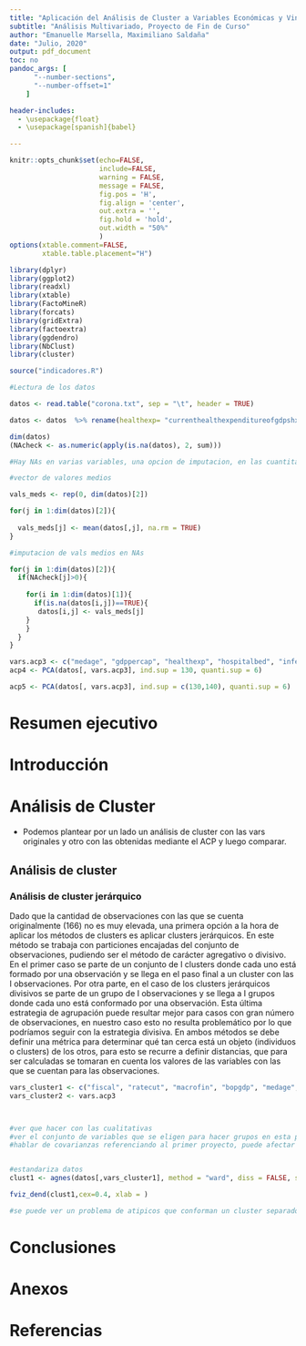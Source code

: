 ```yaml
---
title: "Aplicación del Análisis de Cluster a Variables Económicas y Vinculadas al COVID-19"
subtitle: "Análisis Multivariado, Proyecto de Fin de Curso"
author: "Emanuelle Marsella, Maximiliano Saldaña"
date: "Julio, 2020"
output: pdf_document
toc: no
pandoc_args: [
      "--number-sections",
      "--number-offset=1"
    ]

header-includes:
  - \usepackage{float}
  - \usepackage[spanish]{babel}

---
```



```r
knitr::opts_chunk$set(echo=FALSE,
                      include=FALSE,
                      warning = FALSE,
                      message = FALSE,
                      fig.pos = 'H',
                      fig.align = 'center',
                      out.extra = '',
                      fig.hold = 'hold',
                      out.width = "50%"
                      )
options(xtable.comment=FALSE,
        xtable.table.placement="H")
```





\newpage


```r
library(dplyr)
library(ggplot2)
library(readxl)
library(xtable)
library(FactoMineR)
library(forcats)
library(gridExtra)
library(factoextra)
library(ggdendro)
library(NbClust)
library(cluster)

source("indicadores.R")

```




```r
#Lectura de los datos

datos <- read.table("corona.txt", sep = "\t", header = TRUE)

datos <- datos  %>% rename(healthexp= "currenthealthexpenditureofgdpshx", gdppercap = "gdppercapitaconstant2010us" )
```

```r

dim(datos)
(NAcheck <- as.numeric(apply(is.na(datos), 2, sum)))

#Hay NAs en varias variables, una opcion de imputacion, en las cuantitativas imputar la media y en las cualitativas el modo. Stringency tiene 93 NAs (evaluar sacarla)

#vector de valores medios

vals_meds <- rep(0, dim(datos)[2])

for(j in 1:dim(datos)[2]){
  
  vals_meds[j] <- mean(datos[,j], na.rm = TRUE)
}

#imputacion de vals medios en NAs

for(j in 1:dim(datos)[2]){
  if(NAcheck[j]>0){
    
    for(i in 1:dim(datos)[1]){
      if(is.na(datos[i,j])==TRUE){
       datos[i,j] <- vals_meds[j] 
    }
    }
  }
}

```

```r
vars.acp3 <- c("medage", "gdppercap", "healthexp", "hospitalbed", "infectionrate", "CESI_INDEX")
acp4 <- PCA(datos[, vars.acp3], ind.sup = 130, quanti.sup = 6)

acp5 <- PCA(datos[, vars.acp3], ind.sup = c(130,140), quanti.sup = 6)
```

# Resumen ejecutivo

# Introducción

# Análisis de Cluster

+ Podemos plantear por un lado un análisis de cluster con las vars originales y otro con las obtenidas mediante el ACP y luego comparar.

## Análisis de cluster 

### Análisis de cluster jerárquico

Dado que la cantidad de observaciones con las que se cuenta originalmente (166) no es muy elevada, una primera opción a la hora de aplicar los métodos de clusters es aplicar clusters jerárquicos. En este método se trabaja con particiones encajadas del conjunto de observaciones, pudiendo ser el método de carácter agregativo o divisivo. En el primer caso se parte de un conjunto de I clusters donde cada uno está formado por una observación y se llega en el paso final a un cluster con las I observaciones. Por otra parte, en el caso de los clusters jerárquicos divisivos se parte de un grupo de I observaciones y se llega a I grupos donde cada uno está conformado por una observación. Esta última estrategia de agrupación puede resultar mejor para casos con gran número de observaciones, en nuestro caso esto no resulta problemático por lo que podríamos seguir con la estrategia divisiva. En ambos métodos se debe definir una métrica para determinar qué tan cerca está un objeto (individuos o clusters) de los otros, para esto se recurre a definir distancias, que para ser calculadas se tomaran en cuenta los valores de las variables con las que se cuentan para las observaciones.

```r
vars_cluster1 <- c("fiscal", "ratecut", "macrofin", "bopgdp", "medage", "gdppercap", "healthexp", "hospitalbed", "infectionrate")
vars_cluster2 <- vars.acp3



#ver que hacer con las cualitativas
#ver el conjunto de variables que se eligen para hacer grupos en esta primera en general
#hablar de covarianzas referenciando al primer proyecto, puede afectar si son altas


#estandariza datos
clust1 <- agnes(datos[,vars_cluster1], method = "ward", diss = FALSE, stand = TRUE)

```


```r
fviz_dend(clust1,cex=0.4, xlab = )

#se puede ver un problema de atipicos que conforman un cluster separado
```


# Conclusiones

# Anexos

# Referencias
